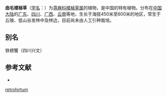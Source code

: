 {{Speciesbox
| name = 曲毛楼梯草
| status = 
| status_system = 
| image =
| genus = Elatostema
| species = retrohirtum
| authority = Dunn
}}

'''曲毛楼梯草'''（[[学名|学名]]：{{lang|la|''Elatostema retrohirtum''}}）为[[荨麻科|荨麻科]][[楼梯草属|楼梯草属]]的植物，是中国的特有植物。分布在[[中国大陆|中国大陆]]的[[广东|广东]]、[[四川|四川]]、[[广西|广西]]、[[云南|云南]]等地，生长于海拔450米至600米的地区，常生于丘陵、低山谷发林中及林边，目前尚未由人工引种栽培。

== 别名 ==
铁螃蟹（四川兴文）

== 参考文献 ==
<div class="references-small">
* {{cite web| url =http://www.bioinfo.cn/db05/KmzwSpecies.php?action=view&id=23264| title =曲毛楼梯草| work =《中国高等植物数据库全库》| publisher =中国科学院微生物研究所| author =昆明植物研究所| accessdate =2009-02-25| deadurl =yes| archiveurl =https://web.archive.org/web/20160305073301/http://www.bioinfo.cn/db05/KmzwSpecies.php?action=view&id=23264| archivedate =2016-03-05}}
</div>
{{Taxonbar|from=Q11090680}}

{{DEFAULTSORT:Elatostema retrohirtum}}
[[Category:楼梯草属|retrohirtum]]


{{Urticaceae-stub}}